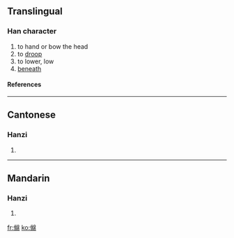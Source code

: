 ==Translingual==
===Han character===
{{Han char|rn=9|rad=人|as=14|sn=16|four=|canj=人女火月 (OVFB)}}
# to hand or bow the head
# to [[droop]]
# to lower, low
# [[beneath]]
====References====
{{Han ref|kx=0119.250|hdz=10232.100|uh=3499|ud=13465}}

----
==Cantonese==
===Hanzi===
{{yue-hanzi|jyut=|y=min4, min6}}
# {{defn|Cantonese}}

----
==Mandarin==
===Hanzi===
{{cmn-hanzi|pin=[[mián]] ([[mian2]])|wg=mien<sup>2</sup>}}
# {{defn|Mandarin}}

[[fr:㒙]]
[[ko:㒙]]